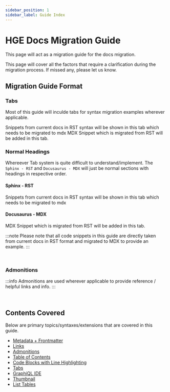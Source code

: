 ```yaml
---
sidebar_position: 1
sidebar_label: Guide Index
---
```


# HGE Docs Migration Guide

This page will act as a migration guide for the docs migration.

This page will cover all the factors that require a clarification during the migration process. If missed any, please let us know.


## Migration Guide Format

### Tabs
Most of this guide will inculde tabs for syntax migration examples wherever applicable.


<Tabs>
  <TabItem value="sphinx" label="Sphinx - RST" default>
    Snippets from current docs in RST syntax will be shown in this tab which needs to be migrated to mdx
  </TabItem>
  <TabItem value="docusaurus" label="Docusaurus - MDX">
    MDX Snippet which is migrated from RST will be added in this tab.
  </TabItem>
</Tabs>

<br />

### Normal Headings
Whereever Tab system is quite difficult to understand/implement. The `Sphinx - RST` and `Docusaurus - MDX` will just be normal sections with headings in respective order.

#### Sphinx - RST
Snippets from current docs in RST syntax will be shown in this tab which needs to be migrated to mdx

#### Docusaurus - MDX
MDX Snippet which is migrated from RST will be added in this tab.

:::note
Please note that all code snippets in this guide are directly taken from current docs in RST format and migrated to MDX to provide an example.
:::

<br />

### Admonitions
:::info
Admonitions are used wherever applicable to provide reference / helpful links and info.
:::

<br />

## Contents Covered
Below are primary topics/syntaxes/extensions that are covered in this guide.

- [Metadata + Frontmatter](/migration-guide/metadata)
- [Links](/migration-guide/links)
- [Admonitions](/migration-guide/metadata)
- [Table of Contents](/migration-guide/table-of-contents)
- [Code Blocks with Line Highlighting](/migration-guide/code-blocks)
- [Tabs](/migration-guide/tabs)
- [GraphiQL IDE](/migration-guide/graphiql-ide)
- [Thumbnail](/migration-guide/thumbnail)
- [List Tables](/migration-guide/list-tables)
